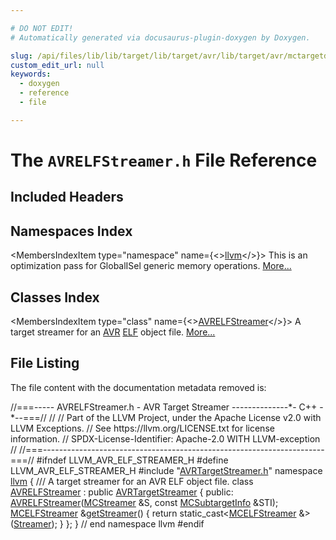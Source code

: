 ```yaml
---

# DO NOT EDIT!
# Automatically generated via docusaurus-plugin-doxygen by Doxygen.

slug: /api/files/lib/lib/target/lib/target/avr/lib/target/avr/mctargetdesc/avrelfstreamer-h
custom_edit_url: null
keywords:
  - doxygen
  - reference
  - file

---
```





# The `AVRELFStreamer.h` File Reference

<DoxygenPage pluginConfig={pluginConfig}>



## Included Headers

<IncludesList>
<IncludesListItem
  filePath="AVRTargetStreamer.h"
  permalink="/docs/api/files/lib/lib/target/lib/target/avr/lib/target/avr/mctargetdesc/avrtargetstreamer-h"
  isLocal="true" />
</IncludesList>

## Namespaces Index

<MembersIndex>

<MembersIndexItem
  type="namespace"
  name={<><a href="/docs/api/namespaces/llvm">llvm</a></>}>
This is an optimization pass for GlobalISel generic memory operations. <a href="/docs/api/namespaces/llvm/#details">More...</a>
</MembersIndexItem>

</MembersIndex>

## Classes Index

<MembersIndex>

<MembersIndexItem
  type="class"
  name={<><a href="/docs/api/classes/llvm/avrelfstreamer">AVRELFStreamer</a></>}>
A target streamer for an <a href="/docs/api/namespaces/llvm/avr">AVR</a> <a href="/docs/api/namespaces/llvm/elf">ELF</a> object file. <a href="/docs/api/classes/llvm/avrelfstreamer/#details">More...</a>
</MembersIndexItem>

</MembersIndex>


## File Listing

The file content with the documentation metadata removed is:

<ProgramListing>

<Link id="l00001" /><CodeLine lineNumber="1"><span class="doxyHighlightComment">//===----- AVRELFStreamer.h - AVR Target Streamer --------------&#42;- C++ -&#42;--===//</span></CodeLine>
<Link id="l00002" /><CodeLine lineNumber="2"><span class="doxyHighlightComment">//</span></CodeLine>
<Link id="l00003" /><CodeLine lineNumber="3"><span class="doxyHighlightComment">// Part of the LLVM Project, under the Apache License v2.0 with LLVM Exceptions.</span></CodeLine>
<Link id="l00004" /><CodeLine lineNumber="4"><span class="doxyHighlightComment">// See https://llvm.org/LICENSE.txt for license information.</span></CodeLine>
<Link id="l00005" /><CodeLine lineNumber="5"><span class="doxyHighlightComment">// SPDX-License-Identifier: Apache-2.0 WITH LLVM-exception</span></CodeLine>
<Link id="l00006" /><CodeLine lineNumber="6"><span class="doxyHighlightComment">//</span></CodeLine>
<Link id="l00007" /><CodeLine lineNumber="7"><span class="doxyHighlightComment">//===----------------------------------------------------------------------===//</span></CodeLine>
<Link id="l00008" /><CodeLine lineNumber="8"></CodeLine>
<Link id="l00009" /><CodeLine lineNumber="9"><span class="doxyHighlightPreprocessor">#ifndef LLVM&#95;AVR&#95;ELF&#95;STREAMER&#95;H</span></CodeLine>
<Link id="l00010" /><CodeLine lineNumber="10"><span class="doxyHighlightPreprocessor">#define LLVM&#95;AVR&#95;ELF&#95;STREAMER&#95;H</span></CodeLine>
<Link id="l00011" /><CodeLine lineNumber="11"></CodeLine>
<Link id="l00012" /><CodeLine lineNumber="12"><span class="doxyHighlightPreprocessor">#include &quot;<a href="/docs/api/files/lib/lib/target/lib/target/avr/lib/target/avr/mctargetdesc/avrtargetstreamer-h">AVRTargetStreamer.h</a>&quot;</span></CodeLine>
<Link id="l00013" /><CodeLine lineNumber="13"></CodeLine>
<Link id="l00014" /><CodeLine lineNumber="14"><span class="doxyHighlightKeyword">namespace </span><span class="doxyHighlight"><a href="/docs/api/namespaces/llvm">llvm</a> &#123;</span></CodeLine>
<Link id="l00015" /><CodeLine lineNumber="15"></CodeLine>
<Link id="l00016" /><CodeLine lineNumber="16"><span class="doxyHighlightComment">/// A target streamer for an AVR ELF object file.</span></CodeLine>
<Link id="l00017" /><CodeLine lineNumber="17" lineLink="/docs/api/classes/llvm/avrelfstreamer"><span class="doxyHighlightKeyword">class </span><span class="doxyHighlight"><a href="/docs/api/classes/llvm/avrelfstreamer/#a680bdc9c72ca2dfa148f8b0092a75337">AVRELFStreamer</a> : </span><span class="doxyHighlightKeyword">public</span><span class="doxyHighlight"> <a href="/docs/api/classes/llvm/avrtargetstreamer/#aa83f2f0948bfec5d056cc5d60b01f27f">AVRTargetStreamer</a> &#123;</span></CodeLine>
<Link id="l00018" /><CodeLine lineNumber="18"><span class="doxyHighlightKeyword">public</span><span class="doxyHighlight">:</span></CodeLine>
<Link id="l00019" /><CodeLine lineNumber="19"><span class="doxyHighlight">  <a href="/docs/api/classes/llvm/avrelfstreamer/#a680bdc9c72ca2dfa148f8b0092a75337">AVRELFStreamer</a>(<a href="/docs/api/classes/llvm/mcstreamer">MCStreamer</a> &amp;S, </span><span class="doxyHighlightKeyword">const</span><span class="doxyHighlight"> <a href="/docs/api/classes/llvm/mcsubtargetinfo">MCSubtargetInfo</a> &amp;STI);</span></CodeLine>
<Link id="l00020" /><CodeLine lineNumber="20"></CodeLine>
<Link id="l00021" /><CodeLine lineNumber="21" lineLink="/docs/api/classes/llvm/avrelfstreamer/#a065efdd76998bf470448a4d3885e73bc"><span class="doxyHighlight">  <a href="/docs/api/classes/llvm/mcelfstreamer">MCELFStreamer</a> &amp;<a href="/docs/api/classes/llvm/avrelfstreamer/#a065efdd76998bf470448a4d3885e73bc">getStreamer</a>() &#123;</span></CodeLine>
<Link id="l00022" /><CodeLine lineNumber="22"><span class="doxyHighlight">    </span><span class="doxyHighlightKeywordFlow">return</span><span class="doxyHighlight"> </span><span class="doxyHighlightKeyword">static&#95;cast&lt;</span><span class="doxyHighlight"><a href="/docs/api/classes/llvm/mcelfstreamer">MCELFStreamer</a> &amp;</span><span class="doxyHighlightKeyword">&gt;</span><span class="doxyHighlight">(<a href="/docs/api/classes/llvm/mctargetstreamer/#ac5c639960b526c507f505f9e3ebb915d">Streamer</a>);</span></CodeLine>
<Link id="l00023" /><CodeLine lineNumber="23"><span class="doxyHighlight">  &#125;</span></CodeLine>
<Link id="l00024" /><CodeLine lineNumber="24"><span class="doxyHighlight">&#125;;</span></CodeLine>
<Link id="l00025" /><CodeLine lineNumber="25"></CodeLine>
<Link id="l00026" /><CodeLine lineNumber="26"><span class="doxyHighlight">&#125; </span><span class="doxyHighlightComment">// end namespace llvm</span></CodeLine>
<Link id="l00027" /><CodeLine lineNumber="27"></CodeLine>
<Link id="l00028" /><CodeLine lineNumber="28"><span class="doxyHighlightPreprocessor">#endif</span></CodeLine>

</ProgramListing>


</DoxygenPage>
